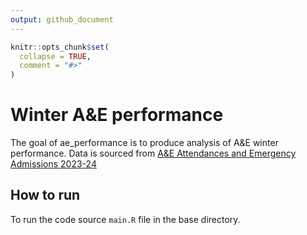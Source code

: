 ```yaml
---
output: github_document
---
```


<!-- README.md is generated from README.Rmd. Please edit that file -->

```r
knitr::opts_chunk$set(
  collapse = TRUE,
  comment = "#>"
)
```

# Winter A&E performance

The goal of ae_performance is to produce analysis of A&E winter performance. Data is sourced from [A&E Attendances and Emergency Admissions 2023-24](https://www.england.nhs.uk/statistics/statistical-work-areas/ae-waiting-times-and-activity/ae-attendances-and-emergency-admissions-2023-24/)

## How to run

To run the code source `main.R` file in the base directory.